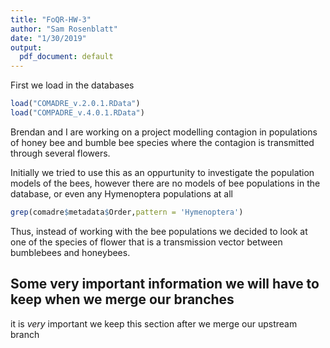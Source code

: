 ```yaml
---
title: "FoQR-HW-3"
author: "Sam Rosenblatt"
date: "1/30/2019"
output:
  pdf_document: default
---
```



First we load in the databases
```r
load("COMADRE_v.2.0.1.RData")
load("COMPADRE_v.4.0.1.RData")
```

Brendan and I are working on a project modelling contagion in populations of honey bee and bumble bee species where the contagion is transmitted through several flowers. 

Initially we tried to use this as an oppurtunity to investigate the population models of the bees, however there are no models of bee populations in the database, or even any Hymenoptera populations at all

```r
grep(comadre$metadata$Order,pattern = 'Hymenoptera')
```

Thus, instead of working with the bee populations we decided to look at one of the species of flower that is a transmission vector between bumblebees and honeybees. 

## Some very important information we will have to keep when we merge our branches

it is *very* important we keep this section after we merge our upstream branch